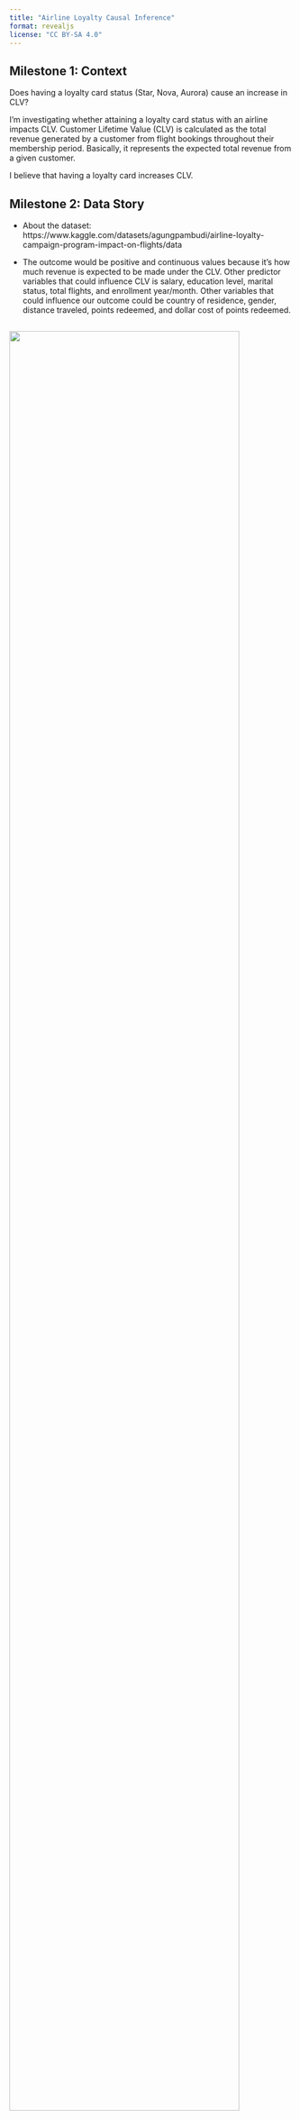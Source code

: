 ```yaml
---
title: "Airline Loyalty Causal Inference"
format: revealjs
license: "CC BY-SA 4.0"
---
```


## Milestone 1: Context
Does having a loyalty card status (Star, Nova, Aurora) cause an increase in CLV?

I'm investigating whether attaining a loyalty card status with an airline impacts CLV. Customer Lifetime Value (CLV) is calculated as the total revenue generated by a customer from flight bookings throughout their membership period. Basically, it represents the expected total revenue from a given customer.

I believe that having a loyalty card increases CLV.

## Milestone 2: Data Story

- About the dataset: https://www.kaggle.com/datasets/agungpambudi/airline-loyalty-campaign-program-impact-on-flights/data

- The outcome would be positive and continuous values because it’s how much revenue is expected to be made under the CLV. Other predictor variables that could influence CLV is salary, education level, marital status, total flights, and enrollment year/month. Other variables that could influence our outcome could be country of residence, gender, distance traveled, points redeemed, and dollar cost of points redeemed.

##

![](datascreenshot.png){width=90%}

## Milestone 3: DAG

![](DAG_CLV.jpg){width=100%}

## Milestone 4: Identification Strategy

- There were a total of 23 different paths (irrespective of arrow directionality) from Loyalty Card Status to CLV.

- Identified backdoor paths and created adjustment set.

- In order to do causal inference, my model will need to include: Loyalty Card Status, CLV, Income, Travel Frequency, Company Marketing Strategy, and Customer Engagement. (These last 4 will need to be conditioned on.)

## Milestone 5: Simulate Data and Recover Parameters

- Step 1: Import needed libraries.

- Step 2: Define variables and set them equal to a value.

- Step 3: Simulate predictors randomly using uniform distributions. Use predictors and parameter values to simulate the outcome in multiple linear regression format.

- Step 4: Create and train the linear regression model.

- Step 5: Have you recovered the parameters?

Next slide has code & results

## Parameters I set matched what I got back

![](parameters.png){width=100%}

## Milestone 6: EDA

![](Bar_CLV.png){width=100%}

##

![](Bar_Enr_Type.png){width=100%}

##

![](Bar_Graph_of_Loyalty_Types.png){width=100%}

##

![](Hist_Salary.png){width=100%}

## Milestone 7: Estimate Causal Effects